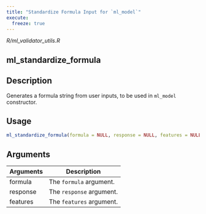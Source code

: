 ```yaml
---
title: "Standardize Formula Input for `ml_model`"
execute:
  freeze: true
---
```


*R/ml_validator_utils.R*

## ml_standardize_formula

## Description
Generates a formula string from user inputs, to be used in `ml_model` constructor. 


## Usage
```r
ml_standardize_formula(formula = NULL, response = NULL, features = NULL) 
```

## Arguments
|Arguments|Description|
|---|---|
| formula | The `formula` argument. |
| response | The `response` argument. |
| features | The `features` argument. |







